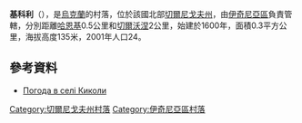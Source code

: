{{coord|50|49|19|N|32|15|33|E|scale:100000|display=title}}

'''基科利'''（{{lang-uk|Киколи}}），是[[烏克蘭|烏克蘭]]的村落，位於該國北部[[切爾尼戈夫州|切爾尼戈夫州]]，由[[伊奇尼亞區|伊奇尼亞區]]負責管轄，分別距離[[哈恩基|哈恩基]]0.5公里和[[切爾沃涅_(伊奇尼亞區)|切爾沃涅]]2公里，始建於1600年，面積0.3平方公里，海拔高度135米，2001年人口24。

==參考資料==
* [http://weather.in.ua/ua/chernigovskaja/10428 Погода в селі Киколи] {{Wayback|url=http://weather.in.ua/ua/chernigovskaja/10428 |date=20160305185708 }}

[[Category:切爾尼戈夫州村落|Category:切爾尼戈夫州村落]]
[[Category:伊奇尼亞區村落|Category:伊奇尼亞區村落]]


{{Chernihiv-geo-stub}}